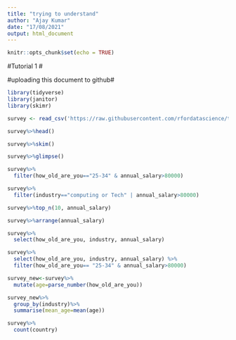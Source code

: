 ```yaml
---
title: "trying to understand"
author: "Ajay Kumar"
date: "17/08/2021"
output: html_document
---
```


```r
knitr::opts_chunk$set(echo = TRUE)
```

#Tutorial 1 #

#uploading this document to github#

```r

library(tidyverse)
library(janitor)
library(skimr)

survey <- read_csv('https://raw.githubusercontent.com/rfordatascience/tidytuesday/master/data/2021/2021-05-18/survey.csv')

survey%>%head()

survey%>%skim()

survey%>%glimpse()

survey%>%
  filter(how_old_are_you=="25-34" & annual_salary>80000)

survey%>%
  filter(industry=="computing or Tech" | annual_salary>80000)

survey%>%top_n(10, annual_salary)

survey%>%arrange(annual_salary)

survey%>%
  select(how_old_are_you, industry, annual_salary)

survey%>%
  select(how_old_are_you, industry, annual_salary) %>%
  filter(how_old_are_you== "25-34" & annual_salary>80000)

survey_new<-survey%>%
  mutate(age=parse_number(how_old_are_you))

survey_new%>%
  group_by(industry)%>%
  summarise(mean_age=mean(age))

survey%>%
  count(country)

```
